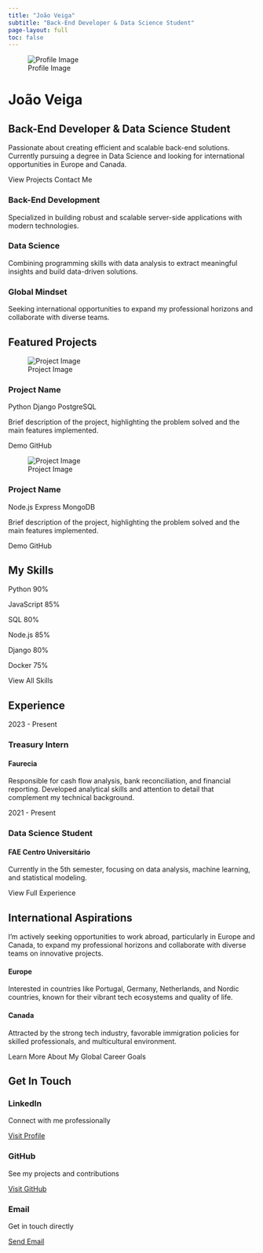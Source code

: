 ```yaml
---
title: "João Veiga"
subtitle: "Back-End Developer & Data Science Student"
page-layout: full
toc: false
---
```


::: {.hero-section}
![Profile Image](/placeholder.svg?height=180&width=180){.profile-img}

# João Veiga

## Back-End Developer & Data Science Student

Passionate about creating efficient and scalable back-end solutions. Currently pursuing a degree in Data Science and looking for international opportunities in Europe and Canada.

::: {.d-flex .justify-content-center .gap-3}
[View Projects]{.btn .btn-primary}
[Contact Me]{.btn .btn-outline-primary}
:::
:::

::: {.feature-grid}
::: {.feature-card .card}
::: {.feature-icon}
<i class="bi bi-code-slash"></i>
:::

### Back-End Development

Specialized in building robust and scalable server-side applications with modern technologies.
:::

::: {.feature-card .card}
::: {.feature-icon}
<i class="bi bi-database"></i>
:::

### Data Science

Combining programming skills with data analysis to extract meaningful insights and build data-driven solutions.
:::

::: {.feature-card .card}
::: {.feature-icon}
<i class="bi bi-globe"></i>
:::

### Global Mindset

Seeking international opportunities to expand my professional horizons and collaborate with diverse teams.
:::
:::

## Featured Projects

::: {.project-grid}
::: {.card .project-card}
![Project Image](/placeholder.svg?height=200&width=400){.project-img}

::: {.card-body .project-body}
### Project Name

::: {.project-tags}
[Python]{.tag}
[Django]{.tag}
[PostgreSQL]{.tag}
:::

Brief description of the project, highlighting the problem solved and the main features implemented.

::: {.project-links}
[Demo]{.btn .btn-sm .btn-primary}
[GitHub]{.btn .btn-sm .btn-outline-primary}
:::
:::
:::

::: {.card .project-card}
![Project Image](/placeholder.svg?height=200&width=400){.project-img}

::: {.card-body .project-body}
### Project Name

::: {.project-tags}
[Node.js]{.tag}
[Express]{.tag}
[MongoDB]{.tag}
:::

Brief description of the project, highlighting the problem solved and the main features implemented.

::: {.project-links}
[Demo]{.btn .btn-sm .btn-primary}
[GitHub]{.btn .btn-sm .btn-outline-primary}
:::
:::
:::
:::

## My Skills

::: {.row}
::: {.col-md-6}
::: {.skill-container}
::: {.skill-name}
Python <span class="skill-level">90%</span>
:::
::: {.skill-bar}
::: {.skill-progress style="width: 90%"}
:::
:::
:::

::: {.skill-container}
::: {.skill-name}
JavaScript <span class="skill-level">85%</span>
:::
::: {.skill-bar}
::: {.skill-progress style="width: 85%"}
:::
:::
:::

::: {.skill-container}
::: {.skill-name}
SQL <span class="skill-level">80%</span>
:::
::: {.skill-bar}
::: {.skill-progress style="width: 80%"}
:::
:::
:::
:::

::: {.col-md-6}
::: {.skill-container}
::: {.skill-name}
Node.js <span class="skill-level">85%</span>
:::
::: {.skill-bar}
::: {.skill-progress style="width: 85%"}
:::
:::
:::

::: {.skill-container}
::: {.skill-name}
Django <span class="skill-level">80%</span>
:::
::: {.skill-bar}
::: {.skill-progress style="width: 80%"}
:::
:::
:::

::: {.skill-container}
::: {.skill-name}
Docker <span class="skill-level">75%</span>
:::
::: {.skill-bar}
::: {.skill-progress style="width: 75%"}
:::
:::
:::
:::
:::

::: {.text-center .mt-4}
[View All Skills]{.btn .btn-primary}
:::

## Experience

::: {.timeline}
::: {.timeline-item .timeline-left}
::: {.timeline-content}
::: {.timeline-date}
2023 - Present
:::

### Treasury Intern
#### Faurecia

Responsible for cash flow analysis, bank reconciliation, and financial reporting. Developed analytical skills and attention to detail that complement my technical background.
:::
:::

::: {.timeline-item .timeline-right}
::: {.timeline-content}
::: {.timeline-date}
2021 - Present
:::

### Data Science Student
#### FAE Centro Universitário

Currently in the 5th semester, focusing on data analysis, machine learning, and statistical modeling.
:::
:::
:::

::: {.text-center .mt-4}
[View Full Experience]{.btn .btn-primary}
:::

## International Aspirations

::: {.highlight-box}
I'm actively seeking opportunities to work abroad, particularly in Europe and Canada, to expand my professional horizons and collaborate with diverse teams on innovative projects.
:::

::: {.region-grid .row}
::: {.col-md-6}
::: {.region-card}
#### Europe

Interested in countries like Portugal, Germany, Netherlands, and Nordic countries, known for their vibrant tech ecosystems and quality of life.
:::
:::

::: {.col-md-6}
::: {.region-card}
#### Canada

Attracted by the strong tech industry, favorable immigration policies for skilled professionals, and multicultural environment.
:::
:::
:::

::: {.text-center .mt-4}
[Learn More About My Global Career Goals]{.btn .btn-primary}
:::

## Get In Touch

::: {.contact-grid}
::: {.contact-card .card}
::: {.contact-icon}
<i class="bi bi-linkedin"></i>
:::

### LinkedIn

Connect with me professionally

[Visit Profile](https://www.linkedin.com/in/joao-veiga1/){.btn .btn-primary .mt-3}
:::

::: {.contact-card .card}
::: {.contact-icon}
<i class="bi bi-github"></i>
:::

### GitHub

See my projects and contributions

[Visit GitHub](https://github.com/Veiga-a/){.btn .btn-primary .mt-3}
:::

::: {.contact-card .card}
::: {.contact-icon}
<i class="bi bi-envelope"></i>
:::

### Email

Get in touch directly

[Send Email](mailto:jvicveiga@gmail.com){.btn .btn-primary .mt-3}
:::
:::

